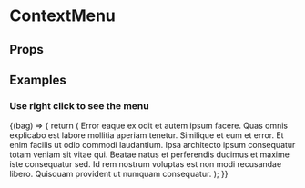 
<Meta title="UI/ContextMenu" component={ContextMenu} />

# ContextMenu

## Props

<Props of={ContextMenu} />

## Examples

### Use right click to see the menu

<Canvas>
  <Story name="Context Menu">
    <ContextMenu
      menuItems={[
        {
          content: 'First item',
          id: '1',
          onClick: action('First item clicked'),
        },
        {
          content: 'Second item',
          id: '2',
          onClick: action('Second item clicked'),
        },
      ]}
    >
      {(bag) => {
        return (
          <Box onContextMenu={bag.onContextMenu}>
            <Typography>
              Error eaque ex odit et autem ipsum facere. Quas omnis explicabo
              est labore mollitia aperiam tenetur. Similique et eum et error. Et
              enim facilis ut odio commodi laudantium. Ipsa architecto ipsum
              consequatur totam veniam sit vitae qui. Beatae natus et
              perferendis ducimus et maxime iste consequatur sed. Id rem nostrum
              voluptas est non modi recusandae libero. Quisquam provident ut
              numquam consequatur.
            </Typography>
          </Box>
        );
      }}
    </ContextMenu>
  </Story>
</Canvas>
